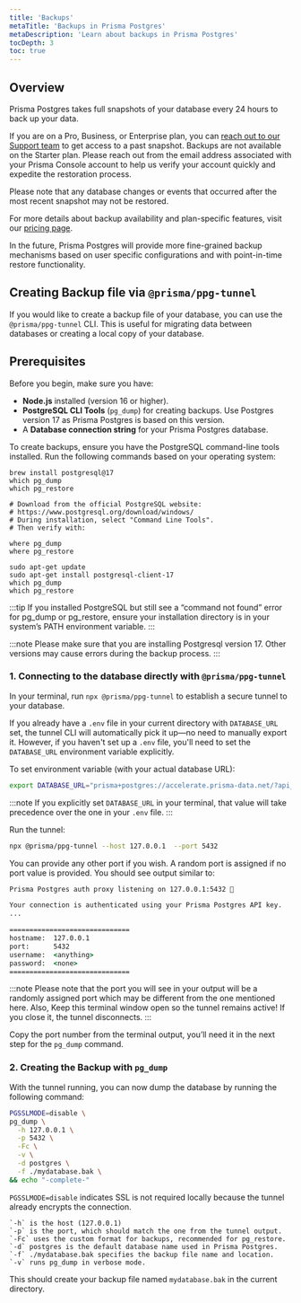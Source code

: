 ```yaml
---
title: 'Backups'
metaTitle: 'Backups in Prisma Postgres'
metaDescription: 'Learn about backups in Prisma Postgres'
tocDepth: 3
toc: true
---
```


## Overview

Prisma Postgres takes full snapshots of your database every 24 hours to back up your data. 

If you are on a Pro, Business, or Enterprise plan, you can [reach out to our Support team](mailto:support@prisma.io) to get access to a past snapshot. Backups are not available on the Starter plan. Please reach out from the email address associated with your Prisma Console account to help us verify your account quickly and expedite the restoration process.

Please note that any database changes or events that occurred after the most recent snapshot may not be restored.

For more details about backup availability and plan-specific features, visit our [pricing page](https://www.prisma.io/pricing).

In the future, Prisma Postgres will provide more fine-grained backup mechanisms based on user specific configurations and with point-in-time restore functionality.

## Creating Backup file via `@prisma/ppg-tunnel`

If you would like to create a backup file of your database, you can use the `@prisma/ppg-tunnel` CLI. This is useful for migrating data between databases or creating a local copy of your database.

## Prerequisites

Before you begin, make sure you have:

- **Node.js** installed (version 16 or higher).
- **PostgreSQL CLI Tools** (`pg_dump`) for creating backups. Use Postgres version 17 as Prisma Postgres is based on this version.
- A **Database connection string** for your Prisma Postgres database.

To create backups, ensure you have the PostgreSQL command-line tools installed. Run the following commands based on your operating system:

<TabbedContent code>

<TabItem value="macOS">

```terminal
brew install postgresql@17
which pg_dump
which pg_restore
```

</TabItem>

<TabItem value="Windows">

```terminal
# Download from the official PostgreSQL website:
# https://www.postgresql.org/download/windows/
# During installation, select "Command Line Tools".
# Then verify with:

where pg_dump
where pg_restore
```
</TabItem>

<TabItem value="Linux">

```terminal
sudo apt-get update
sudo apt-get install postgresql-client-17
which pg_dump
which pg_restore
```

</TabItem>

</TabbedContent>

:::tip
If you installed PostgreSQL but still see a “command not found” error for pg_dump or pg_restore, ensure your installation directory is in your system’s PATH environment variable.
:::

:::note
Please make sure that you are installing Postgresql version 17. Other versions may cause errors during the backup process.
:::

### 1. Connecting to the database directly with `@prisma/ppg-tunnel`

In your terminal, run `npx @prisma/ppg-tunnel` to establish a secure tunnel to your database.

If you already have a `.env` file in your current directory with `DATABASE_URL` set, the tunnel CLI will automatically pick it up—no need to manually export it. However, if you haven't set up a `.env` file, you'll need to set the `DATABASE_URL` environment variable explicitly.

To set environment variable (with your actual database URL):
```bash
export DATABASE_URL="prisma+postgres://accelerate.prisma-data.net/?api_key=eyJhbGciOiJIUzI..."
```
:::note
If you explicitly set `DATABASE_URL` in your terminal, that value will take precedence over the one in your `.env` file.
:::

Run the tunnel:
```bash
npx @prisma/ppg-tunnel --host 127.0.0.1  --port 5432
```

You can provide any other port if you wish. A random port is assigned if no port value is provided.
You should see output similar to:

```cmd
Prisma Postgres auth proxy listening on 127.0.0.1:5432 🚀

Your connection is authenticated using your Prisma Postgres API key.
...

==============================
hostname:  127.0.0.1
port:      5432
username:  <anything>
password:  <none>
==============================
```

:::note
Please note that the port you will see in your output will be a randomly assigned port which may be different from the one mentioned here.
Also, Keep this terminal window open so the tunnel remains active! If you close it, the tunnel disconnects.
:::

Copy the port number from the terminal output, you’ll need it in the next step for the `pg_dump` command.

### 2. Creating the Backup with `pg_dump`

With the tunnel running, you can now dump the database by running the following command:
```bash
PGSSLMODE=disable \
pg_dump \
  -h 127.0.0.1 \
  -p 5432 \
  -Fc \
  -v \
  -d postgres \
  -f ./mydatabase.bak \
&& echo "-complete-"
```

`PGSSLMODE=disable` indicates SSL is not required locally because the tunnel already encrypts the connection.

```
`-h` is the host (127.0.0.1)
`-p` is the port, which should match the one from the tunnel output.
`-Fc` uses the custom format for backups, recommended for pg_restore.
`-d` postgres is the default database name used in Prisma Postgres.
`-f` ./mydatabase.bak specifies the backup file name and location.
`-v` runs pg_dump in verbose mode.
```

This should create your backup file named `mydatabase.bak` in the current directory.
